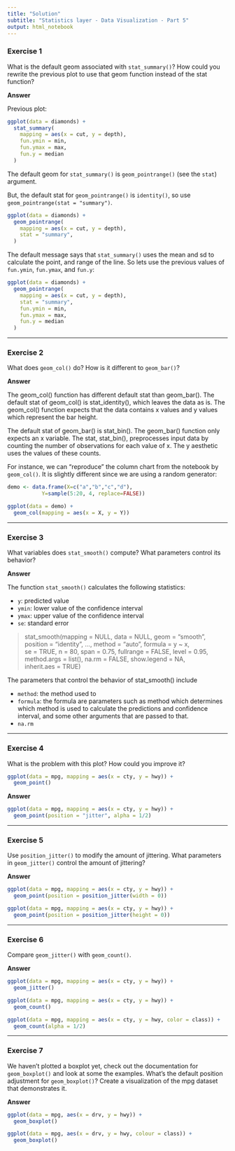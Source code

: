 ```yaml
---
title: "Solution"
subtitle: "Statistics layer - Data Visualization - Part 5"
output: html_notebook
---
```



### Exercise 1
What is the default geom associated with `stat_summary()`? How could you rewrite the previous plot to use that geom function instead of the stat function?

**Answer**

Previous plot:

```r
ggplot(data = diamonds) + 
  stat_summary(
    mapping = aes(x = cut, y = depth),
    fun.ymin = min,
    fun.ymax = max,
    fun.y = median
  )
```


The default geom for `stat_summary()` is `geom_pointrange()` (see the `stat`) argument.

But, the default stat for `geom_pointrange()` is `identity()`, so use `geom_pointrange(stat = "summary")`.

```r
ggplot(data = diamonds) +
  geom_pointrange(
    mapping = aes(x = cut, y = depth),
    stat = "summary",
  )
```

The default message says that `stat_summary()` uses the mean and sd to calculate the point, and range of the line. So lets use the previous values of `fun.ymin`, `fun.ymax`, and `fun.y`:

```r
ggplot(data = diamonds) +
  geom_pointrange(
    mapping = aes(x = cut, y = depth),
    stat = "summary",
    fun.ymin = min,
    fun.ymax = max,
    fun.y = median
  )
```

----

### Exercise 2
What does `geom_col()` do? How is it different to `geom_bar()`?

**Answer**

The geom_col() function has different default stat than geom_bar(). The default stat of geom_col() is stat_identity(), which leaves the data as is. The geom_col() function expects that the data contains x values and y values which represent the bar height.

The default stat of geom_bar() is stat_bin(). The geom_bar() function only expects an x variable. The stat, stat_bin(), preprocesses input data by counting the number of observations for each value of x. The y aesthetic uses the values of these counts.

For instance, we can "reproduce" the column chart from the notebook by `geom_col()`. It is slightly different since we are using a random generator: 

```r
demo <- data.frame(X=c("a","b","c","d"),
           Y=sample(5:20, 4, replace=FALSE))
```

```r
ggplot(data = demo) +
  geom_col(mapping = aes(x = X, y = Y))
```


-----

### Exercise 3
What variables does `stat_smooth()` compute? What parameters control its behavior?

**Answer**

The function `stat_smooth()` calculates the following statistics:

* `y`: predicted value
* `ymin`: lower value of the confidence interval
* `ymax`: upper value of the confidence interval
* `se`: standard error

> stat_smooth(mapping = NULL, data = NULL, geom = "smooth",  
  position = "identity", ..., method = "auto", formula = y ~ x,  
  se = TRUE, n = 80, span = 0.75, fullrange = FALSE, level = 0.95,  
  method.args = list(), na.rm = FALSE, show.legend = NA,  
  inherit.aes = TRUE)
  
The parameters that control the behavior of stat_smooth() include

* `method`: the method used to
* `formula`: the formula are parameters such as method which determines which method is used to calculate the predictions and confidence interval, and some other arguments that are passed to that.
* `na.rm`

----


### Exercise 4
What is the problem with this plot? How could you improve it?

```r
ggplot(data = mpg, mapping = aes(x = cty, y = hwy)) + 
  geom_point()
```

**Answer**

```r
ggplot(data = mpg, mapping = aes(x = cty, y = hwy)) +
  geom_point(position = "jitter", alpha = 1/2)
```


----

### Exercise 5
Use `position_jitter()` to modify the amount of jittering. What parameters in `geom_jitter()` control the amount of jittering?

**Answer**

```r
ggplot(data = mpg, mapping = aes(x = cty, y = hwy)) +
  geom_point(position = position_jitter(width = 0))
```

```r
ggplot(data = mpg, mapping = aes(x = cty, y = hwy)) +
  geom_point(position = position_jitter(height = 0))
```

----

### Exercise 6
Compare `geom_jitter()` with `geom_count()`.

**Answer**

```r
ggplot(data = mpg, mapping = aes(x = cty, y = hwy)) +
  geom_jitter()
```

```r
ggplot(data = mpg, mapping = aes(x = cty, y = hwy)) +
  geom_count()
```

```r
ggplot(data = mpg, mapping = aes(x = cty, y = hwy, color = class)) +
  geom_count(alpha = 1/2)
```

----

### Exercise 7
We haven't plotted a boxplot yet, check out the documentation for `geom_boxplot()` and look at some the examples. What's the default position adjustment for `geom_boxplot()`? Create a visualization of the mpg dataset that demonstrates it.

**Answer**

```r
ggplot(data = mpg, aes(x = drv, y = hwy)) +
  geom_boxplot()
```

```r
ggplot(data = mpg, aes(x = drv, y = hwy, colour = class)) +
  geom_boxplot()
```
